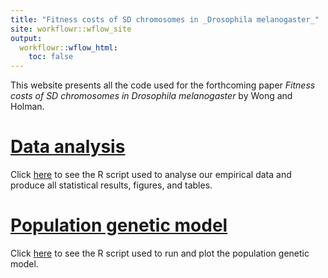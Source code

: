 ```yaml
---
title: "Fitness costs of SD chromosomes in _Drosophila melanogaster_"
site: workflowr::wflow_site
output:
  workflowr::wflow_html:
    toc: false
---
```


This website presents all the code used for the forthcoming paper _Fitness costs of SD chromosomes in Drosophila melanogaster_ by Wong and Holman.

# [Data analysis](SD_costs_analysis.html)
Click [here](SD_costs_analysis.html) to see the R script used to analyse our empirical data and produce all statistical results, figures, and tables.

# [Population genetic model](evolutionary_simulation_SD.html)
Click [here](evolutionary_simulation_SD.html) to see the R script used to run and plot the population genetic model.
